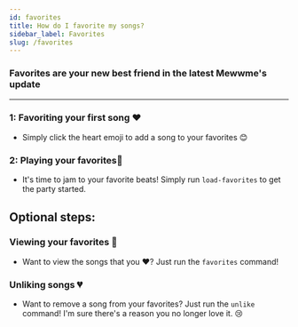 ```yaml
---
id: favorites
title: How do I favorite my songs?
sidebar_label: Favorites
slug: /favorites
---
```


### Favorites are your new best friend in the latest Mewwme's update

---

### 1: Favoriting your first song ❤️

- Simply click the heart emoji to add a song to your favorites 😊



### 2: Playing your favorites🕺

- It's time to jam to your favorite beats! Simply run `load-favorites` to get the party started.



## Optional steps:

### Viewing your favorites 👀

- Want to view the songs that you ❤️? Just run the `favorites` command!



### Unliking songs 💔

- Want to remove a song from your favorites? Just run the `unlike` command! I'm sure there's a reason you no longer love it. 😢


